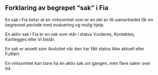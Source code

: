 ::: {.callout-note collapse="true"}

## Forklaring av begrepet "sak" i Fia

En sak i Fia betyr at en virksomhet som er en del av IA-samarbeidet får en begrenset periode med evaluering og mulig hjelp.

En aktiv sak i Fia er en sak som står i status Vurderes, Kontaktes, Kartlegges eller Vi bistår.

En sak er ansett som Avsluttet når den har fått status Ikke aktuell eller Fullført.

En virksomhet kan bare ha én aktiv sak om gangen, men flere saker over tid.
:::
